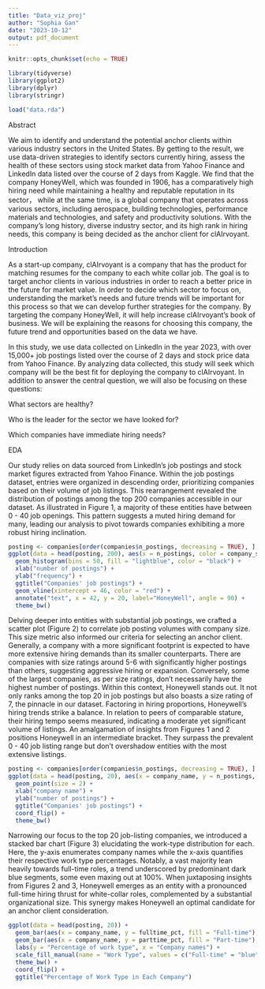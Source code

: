 ```yaml
---
title: "Data_viz_proj"
author: "Sophia Gan"
date: "2023-10-12"
output: pdf_document
---
```


```r
knitr::opts_chunk$set(echo = TRUE)
```

```r
library(tidyverse)
library(ggplot2)
library(dplyr)
library(stringr)
```

```r
load("data.rda")
```

Abstract 

We aim to identify and understand the potential anchor clients within various industry sectors in the United States. By getting to the result, we use data-driven strategies to identify sectors currently hiring, assess the health of these sectors using stock market data from Yahoo Finance and LinkedIn data listed over the course of 2 days from Kaggle. We find that the company HoneyWell, which was founded in 1906, has a comparatively high hiring need while maintaining a healthy and reputable reputation in its sector， while at the same time, is a global company that operates across various sectors, including aerospace, building technologies, performance materials and technologies, and safety and productivity solutions. With the company’s long history, diverse industry sector, and its high rank in hiring needs, this company is being decided as the anchor client for clAIrvoyant.

Introduction

As a start-up company, clAIrvoyant is a company that has the product for matching resumes for the company to each white collar job. The goal is to target anchor clients in various industries in order to reach a better price in the future for market value. In order to decide which sector to focus on, understanding the market’s needs and future trends will be important for this process so that we can develop further strategies for the company. By targeting the company HoneyWell, it will help increase clAIrvoyant’s book of business. We will be explaining the reasons for choosing this company, the future trend and opportunities based on the data we have. 

In this study, we use data collected on LinkedIn in the year 2023, with over 15,000+ job postings listed over the course of 2 days and stock price data from Yahoo Finance. By analyzing data collected, this study will seek which company will be the best fit for deploying the company to clAIrvoyant. In addition to answer the central question, we will also be focusing on these questions:

What sectors are healthy?

Who is the leader for the sector we have looked for?

Which companies have immediate hiring needs?


EDA

Our study relies on data sourced from LinkedIn's job postings and stock market figures extracted from Yahoo Finance. Within the job postings dataset, entries were organized in descending order, prioritizing companies based on their volume of job listings. This rearrangement revealed the distribution of postings among the top 200 companies accessible in our dataset. As illustrated in Figure 1, a majority of these entities have between 0 - 40 job openings. This pattern suggests a muted hiring demand for many, leading our analysis to pivot towards companies exhibiting a more robust hiring inclination.

```r
posting <- companies[order(companies$n_postings, decreasing = TRUE), ]
ggplot(data = head(posting, 200), aes(x = n_postings, color = company_size)) +
  geom_histogram(bins = 50, fill = "lightblue", color = "black") + 
  xlab("number of postings") +
  ylab("frequency") +
  ggtitle("Companies' job postings") +
  geom_vline(xintercept = 46, color = "red") + 
  annotate("text", x = 42, y = 20, label="HoneyWell", angle = 90) + 
  theme_bw()
```

Delving deeper into entities with substantial job postings, we crafted a scatter plot (Figure 2) to correlate job posting volumes with company size. This size metric also informed our criteria for selecting an anchor client. Generally, a company with a more significant footprint is expected to have more extensive hiring demands than its smaller counterparts. There are companies with size ratings around 5-6 with significantly higher postings than others, suggesting aggressive hiring or expansion. Conversely, some of the largest companies, as per size ratings, don't necessarily have the highest number of postings. Within this context, Honeywell stands out. It not only ranks among the top 20 in job postings but also boasts a size rating of 7, the pinnacle in our dataset. Factoring in hiring proportions, Honeywell's hiring trends strike a balance. In relation to peers of comparable stature, their hiring tempo seems measured, indicating a moderate yet significant volume of listings. An amalgamation of insights from Figures 1 and 2 positions Honeywell in an intermediate bracket. They surpass the prevalent 0 - 40 job listing range but don't overshadow entities with the most extensive listings.

```r
posting <- companies[order(companies$n_postings, decreasing = TRUE), ]
ggplot(data = head(posting, 20), aes(x = company_name, y = n_postings, color = company_size)) +
  geom_point(size = 2) +
  xlab("company name") +
  ylab("number of postings") +
  ggtitle("Companies' job postings") +
  coord_flip() +
  theme_bw()
```

Narrowing our focus to the top 20 job-listing companies, we introduced a stacked bar chart (Figure 3) elucidating the work-type distribution for each. Here, the y-axis enumerates company names while the x-axis quantifies their respective work type percentages. Notably, a vast majority lean heavily towards full-time roles, a trend underscored by predominant dark blue segments, some even maxing out at 100%. When juxtaposing insights from Figures 2 and 3, Honeywell emerges as an entity with a pronounced full-time hiring thrust for white-collar roles, complemented by a substantial organizational size. This synergy makes Honeywell an optimal candidate for an anchor client consideration.

```r
ggplot(data = head(posting, 20)) +
  geom_bar(aes(x = company_name, y = fulltime_pct, fill = "Full-time"), stat = "identity") +
  geom_bar(aes(x = company_name, y = parttime_pct, fill = "Part-time"), stat = "identity") +
  labs(y = "Percentage of work type", x = "Company names") +
  scale_fill_manual(name = "Work Type", values = c("Full-time" = "blue", "Part-time" = "darkturquoise")) +
  theme_bw() +
  coord_flip() +
  ggtitle("Percentage of Work Type in Each Company")
```

